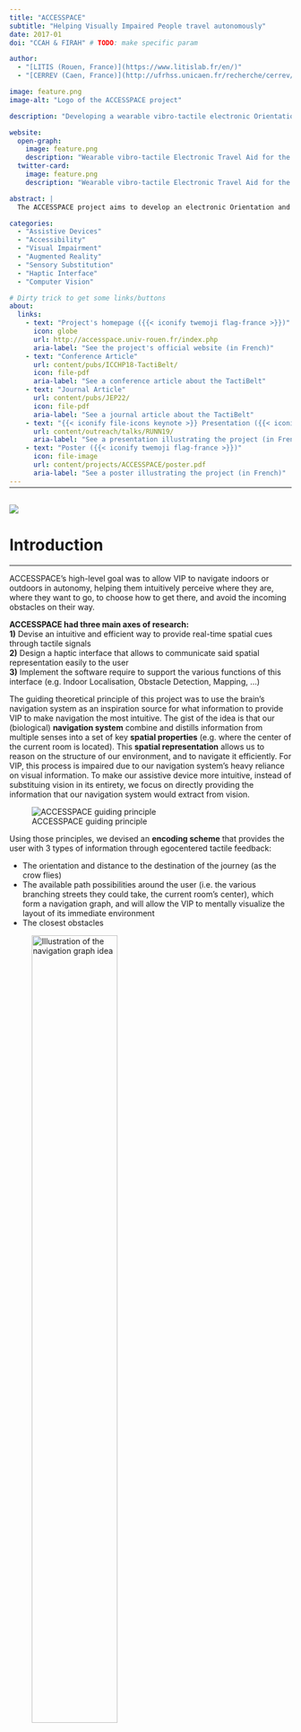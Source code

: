 ```yaml
---
title: "ACCESSPACE"
subtitle: "Helping Visually Impaired People travel autonomously"
date: 2017-01
doi: "CCAH & FIRAH" # TODO: make specific param

author:
  - "[LITIS (Rouen, France)](https://www.litislab.fr/en/)"
  - "[CERREV (Caen, France)](http://ufrhss.unicaen.fr/recherche/cerrev/)"

image: feature.png
image-alt: "Logo of the ACCESSPACE project"

description: "Developing a wearable vibro-tactile electronic Orientation & Travel Aid for the autonomous navigation of VIP, based on Spatial Cognition models."

website:
  open-graph:
    image: feature.png
    description: "Wearable vibro-tactile Electronic Travel Aid for the autonomous navigation of VIP"
  twitter-card:
    image: feature.png
    description: "Wearable vibro-tactile Electronic Travel Aid for the autonomous navigation of VIP"

abstract: |
  The ACCESSPACE project aims to develop an electronic Orientation and Travel Aid that will provide Visually Impaired People (VIP) with a dynamic and specialized representation of their environment’s spatial topography, through egocentric vibrotactile feedback. Information on the user's location & surroundings will be acquired using their smartphone, processed, and communicated back to them through a waist belt fitted with vibrators. With some training, this substituted spatial information will allow VIP to intuitively form mental maps of their surroundings, and navigate autonomously towards their destination.

categories:
  - "Assistive Devices"
  - "Accessibility"
  - "Visual Impairment"
  - "Augmented Reality"
  - "Sensory Substitution"
  - "Haptic Interface"
  - "Computer Vision"

# Dirty trick to get some links/buttons
about:
  links:
    - text: "Project's homepage ({{< iconify twemoji flag-france >}})"
      icon: globe
      url: http://accesspace.univ-rouen.fr/index.php
      aria-label: "See the project's official website (in French)"
    - text: "Conference Article"
      url: content/pubs/ICCHP18-TactiBelt/
      icon: file-pdf
      aria-label: "See a conference article about the TactiBelt"
    - text: "Journal Article"
      url: content/pubs/JEP22/
      icon: file-pdf
      aria-label: "See a journal article about the TactiBelt"
    - text: "{{< iconify file-icons keynote >}} Presentation ({{< iconify twemoji flag-france >}})"
      url: content/outreach/talks/RUNN19/
      aria-label: "See a presentation illustrating the project (in French)"
    - text: "Poster ({{< iconify twemoji flag-france >}})"
      icon: file-image
      url: content/projects/ACCESSPACE/poster.pdf
      aria-label: "See a poster illustrating the project (in French)"
---
```


<hr style="margin-bottom: 30px; margin-top: -12px">

![](header.jpg){.preview-image fig-alt="Banner illustrating the project"}

# Introduction
***

ACCESSPACE's high-level goal was to allow VIP to navigate indoors or outdoors in autonomy, helping them intuitively perceive where they are, where they want to go, to choose how to get there, and avoid the incoming obstacles on their way. 

**ACCESSPACE had three main axes of research:**  
**1)** Devise an intuitive and efficient way to provide real-time spatial cues through tactile signals  
**2)** Design a haptic interface that allows to communicate said spatial representation easily to the user  
**3)** Implement the software require to support the various functions of this interface (e.g. Indoor Localisation, Obstacle Detection, Mapping, ...)   

The guiding theoretical principle of this project was to use the brain's navigation system as an inspiration source for what information to provide VIP to make navigation the most intuitive. The gist of the idea is that our (biological) **navigation system** combine and distills information from multiple senses into a set of key **spatial properties** (e.g. where the center of the current room is located). This **spatial representation** allows us to reason on the structure of our environment, and to navigate it efficiently. For VIP, this process is impaired due to our navigation system's heavy reliance on visual information. To make our assistive device more intuitive, instead of substituing vision in its entirety, we focus on directly providing the information that our navigation system would extract from vision.

![ACCESSPACE guiding principle](neuro.png){#fig-neuro fig-alt="Illustration showing the general theoretical principles behind ACCESSPACE transcoding principles"}

Using those principles, we devised an **encoding scheme** that provides the user with 3 types of information through egocentered tactile feedback:

- The orientation and distance to the destination of the journey (as the crow flies)  
- The available path possibilities around the user (i.e. the various branching streets they could take, the current room's center), which form a navigation graph, and will allow the VIP to mentally visualize the layout of its immediate environment  
- The closest obstacles

![Illustration of the navigation graph idea](nav.png "An illustration showcasing the navigation graph used with the TactiBelt"){fig-alt="An illustration showcasing the navigation graph used with the TactiBelt" fig-align="center" width=60%}


# Outcomes
***

## Our interface: the TactiBelt

To provide the proposed egocentric encoding scheme to the user, we designed a vibro-tactile belt, the **TactiBelt**: it comprises of 46 ERM motors spread into three layers, controlled by an Arduino Mega, through a specialized software written in Java:

![First prototype of the TactiBelt](TactiBelt.png "A photography showing the first version of the TactiBelt"){#fig-tactibelt-v1 fig-alt="A photography showing the first version of the TactiBelt" fig-align="center"}


## Software tools

To capture and extract the information we need from the VIP's environment, we devised a series of software tools relying mostly on Computer Vision:

**1)** Obstacle detection and indoor localisation using the [ORB-SLAM](https://github.com/raulmur/ORB_SLAM2) algorithm:

![](ORB-SLAM.png "Image showing the ORB-SLAM algorithm running inside our office"){fig-alt="Image showing the ORB-SLAM algorithm running inside our office" width=60% fig-align="center"}

**2)** Depth estimation from a monocular RGB camera, using the [MonoDepth](https://github.com/mrharicot/monodepth) algorithm:

![](MonoDepth.png "Image showing the MonoDepth algorithm running just outside our lab"){fig-alt="Image showing the MonoDepth algorithm running just outside our lab" width=60% fig-align="center"}

**3)** Generating a mobility graph of the environment during movement using Reinforcement Learning:

Applied to an artificial agent exploring a virtual maze, looking for food:

![](graph.png "Image showing the navigation graph generated by an artificial agent exploring a virtual maze"){fig-alt="Image showing the navigation graph generated by an artificial agent exploring a virtual maze"}

Applied to a real agent (human pushing a cart with a camera and the computer running the algorithm around a meeting table):

![](graph2.png "Image showing the navigation graph generated by moving the camera around a metting table in a room"){fig-alt="Image showing the navigation graph generated by moving the camera around a metting table in a room" fig-align="center"}

**4)** A virtual environment to test the TactiBelt and our candidate spatial encoding schemes:

![](VR.png){fig-alt="A screenshot of our virtual environment where the player has to find a virtual target solely relying on tactile feedback"}

## Project dissemination

The ACCESSPACE project was promoted in various mainstream and technical media, such as:  
- On [RTL](https://www.rtl.fr/actu/sciences-tech/tactbelt-la-ceinture-qui-aide-les-non-voyants-a-se-diriger-7797538766), a French national radio station  ({{< iconify twemoji flag-france >}})  
- On [PhDTalent](https://app.phdtalent.fr/publication/accesspace-un-outil-pour-ce-deplacer-sans-la-vue_3/details), a platform and network for PhD Students who wish to transition to industry ({{< iconify twemoji flag-france >}})  
- On [Guide Néret](https://guideneret.com/content/une-ceinture-intelligente-cr%c3%a9%c3%a9e-pour-que-les-malvoyants-se-d%c3%a9placent-sans-la-vue), a specialized website on Handicap in France ({{< iconify twemoji flag-france >}})  
- On [Acuité](https://www.acuite.fr/actualite/sante/157415/un-nouveau-dispositif-ad-hoc-pour-les-malvoyants), a specialized website dedicated to Opticians and news around visual impairment ({{< iconify twemoji flag-france >}})  
- On [Oxytude](https://www.oxytude.org/hebdoxytude-129-lactualite-de-la-semaine-en-technologies-et-accessibilite/), a weekly podcast reviewing news related to visual impairment ({{< iconify twemoji flag-france >}})  
- On [FIRAH](https://www.firah.org/fr/accesspace.html), the French Foundation on Applied Research for Handicap ({{< iconify twemoji flag-france >}})

This project has been warmly welcomed by the VIP community and was awarded the **“Applied research on disability” award from the CCAH** in 2017 🥇.


# My role in this project
***

**ACCESSPACE was my main PhD project:**

**1)** Managed the literature review for all axes of the project (spatial cognition, assistive devices, sensory substitution, computer vision, ...).

**2)** Designed the TactiBelt and participated in its conception (Arduino).

**3)** Participated in the development of a [Java application](https://github.com/ma-riviere/BeltControl) to control and test the TactiBelt.

**4)** Handled the preliminary experimental evaluations of the TactiBelt.

**5)** Presenting the project a a [journal paper](/content/pubs/JEP22/), a [conference paper](/content/pubs/ICCHP18-TactiBelt/), a talk at an [international conference](/content/outreach/talks/ICCHP18/), and various outreach events (see the *dissemination section* above for more details).
